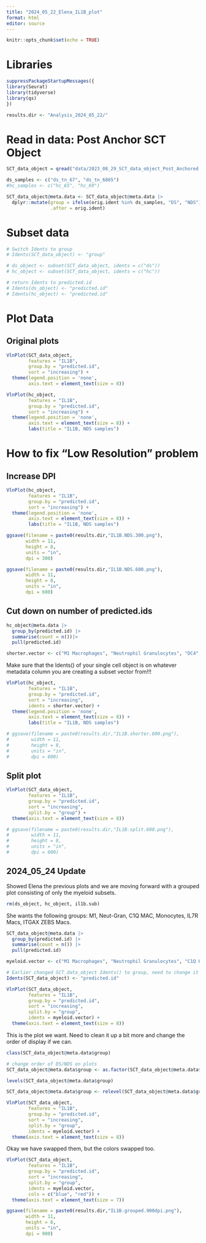 ---
title: "2024_05_22_Elena_IL1B_plot"
format: html
editor: source
---

```{r setup, include=FALSE}
knitr::opts_chunk$set(echo = TRUE)
```

# Libraries

```{r libraries}
suppressPackageStartupMessages({
library(Seurat)
library(tidyverse)
library(qs)
})
```

```{r}
results.dir <- "Analysis_2024_05_22/"
```


# Read in data: Post Anchor SCT Object

```{r read in post anchor seurat}
SCT_data_object = qread("data/2023_08_29_SCT_data_object_Post_Anchored.qs", nthreads = 10)
```


```{r}
ds_samples <- c("ds_tn_67", "ds_tn_6865")
#hc_samples <- c("hc_65", "hc_69")

SCT_data_object@meta.data <- SCT_data_object@meta.data |> 
  dplyr::mutate(group = ifelse(orig.ident %in% ds_samples, "DS", "NDS"),
                .after = orig.ident)
```

# Subset data

```{r}
# Switch Idents to group
# Idents(SCT_data_object) <- "group"

# ds_object <- subset(SCT_data_object, idents = c("ds"))
# hc_object <- subset(SCT_data_object, idents = c("hc"))

# return Idents to predicted.id
# Idents(ds_object) <- "predicted.id"
# Idents(hc_object) <- "predicted.id"
```

# Plot Data
## Original plots

```{r}
VlnPlot(SCT_data_object,
        features = "IL1B",
        group.by = "predicted.id",
        sort = "increasing") + 
  theme(legend.position = 'none',
        axis.text = element_text(size = 8))
```

```{r}
VlnPlot(hc_object,
        features = "IL1B",
        group.by = "predicted.id",
        sort = "increasing") + 
  theme(legend.position = 'none',
        axis.text = element_text(size = 8)) +
        labs(title = "IL1B, NDS samples")
```

# How to fix "Low Resolution" problem

## Increase DPI

```{r}
VlnPlot(hc_object,
        features = "IL1B",
        group.by = "predicted.id",
        sort = "increasing") + 
  theme(legend.position = 'none',
        axis.text = element_text(size = 8)) +
        labs(title = "IL1B, NDS samples")

ggsave(filename = paste0(results.dir,"IL1B.NDS.300.png"),
       width = 11,
       height = 8,
       units = "in",
       dpi = 300)

ggsave(filename = paste0(results.dir,"IL1B.NDS.600.png"),
       width = 11,
       height = 8,
       units = "in",
       dpi = 600)
```

## Cut down on number of predicted.ids

```{r}
hc_object@meta.data |> 
  group_by(predicted.id) |> 
  summarise(count = n())|> 
  pull(predicted.id)
```

```{r}
shorter.vector <- c("M1 Macrophages", "Neutrophil Granulocytes", "DC4", "C1Q HLA macrophages", "DC2", "Monocytes")
```

Make sure that the Idents() of your single cell object is on whatever metadata column you are creating a subset vector from!!!

```{r}
VlnPlot(hc_object,
        features = "IL1B",
        group.by = "predicted.id",
        sort = "increasing",
        idents = shorter.vector) + 
  theme(legend.position = 'none',
        axis.text = element_text(size = 8)) +
        labs(title = "IL1B, NDS samples")

# ggsave(filename = paste0(results.dir,"IL1B.shorter.600.png"),
#        width = 11,
#        height = 8,
#        units = "in",
#        dpi = 600)
```

## Split plot

```{r}
VlnPlot(SCT_data_object,
        features = "IL1B",
        group.by = "predicted.id",
        sort = "increasing",
        split.by = "group") + 
  theme(axis.text = element_text(size = 8))

# ggsave(filename = paste0(results.dir,"IL1B.split.600.png"),
#        width = 11,
#        height = 8,
#        units = "in",
#        dpi = 600)
```

## 2024_05_24 Update

Showed Elena the previous plots and we are moving forward with a grouped plot consisting of only the myeloid subsets.

```{r}
rm(ds_object, hc_object, il1b.sub)
```

She wants the following groups: M1, Neut-Gran, C1Q MAC, Monocytes, IL7R Macs, ITGAX ZEBS Macs.

```{r}
SCT_data_object@meta.data |> 
  group_by(predicted.id) |> 
  summarise(count = n()) |> 
  pull(predicted.id)
```

```{r}
myeloid.vector <- c("M1 Macrophages", "Neutrophil Granulocytes", "C1Q HLA macrophages", "Monocytes", "IL7R MMP12 macrophages", "ITGAX ZEB2 macrophages" )

# Earlier changed SCT_data_object Idents() to group, need to change it back to plot properly.
Idents(SCT_data_object) <- "predicted.id"
```

```{r}
VlnPlot(SCT_data_object,
        features = "IL1B",
        group.by = "predicted.id",
        sort = "increasing",
        split.by = "group",
        idents = myeloid.vector) + 
  theme(axis.text = element_text(size = 8))
```

This is the plot we want. Need to clean it up a bit more and change the order of display if we can.


```{r}
class(SCT_data_object@meta.data$group)
```

```{r}
# change order of DS/NDS on plots
SCT_data_object@meta.data$group <- as.factor(SCT_data_object@meta.data$group)

levels(SCT_data_object@meta.data$group)

```

```{r}
SCT_data_object@meta.data$group <- relevel(SCT_data_object@meta.data$group, ref = "NDS")
```

```{r}
VlnPlot(SCT_data_object,
        features = "IL1B",
        group.by = "predicted.id",
        sort = "increasing",
        split.by = "group",
        idents = myeloid.vector) + 
  theme(axis.text = element_text(size = 8))
```

Okay we have swapped them, but the colors swapped too. 

```{r}
VlnPlot(SCT_data_object,
        features = "IL1B",
        group.by = "predicted.id",
        sort = "increasing",
        split.by = "group",
        idents = myeloid.vector,
        cols = c("blue", "red")) + 
  theme(axis.text = element_text(size = 7))
```

```{r}
ggsave(filename = paste0(results.dir,"IL1B.grouped.900dpi.png"),
       width = 11,
       height = 8,
       units = "in",
       dpi = 900)
```








